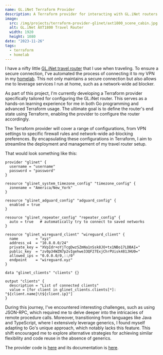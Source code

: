 ```yaml
---
name: GL.iNet Terraform Provider
description: A Terraform provider for interacting with GL.iNet routers
image:
  src: /img/projects/terraform-provider-glinet/axt1800_scene_cabin.jpg
  alt: GL.iNet AXT1800 Travel Router
  width: 1920
  height: 1080
date: "2023-11-26"
tags:
  - terraform
  - homelab
---
```


I have a nifty little [GL.iNet travel router](https://www.gl-inet.com/products/gl-axt1800/) that I use when traveling. To ensure a secure connection, I've automated the process of connecting it to my VPN in my [homelab](/projects/homelab). This not only maintains a secure connection but also allows me to leverage services I run at home, such as a network-wide ad blocker.

As part of this project, I'm currently developing a Terraform provider specifically tailored for configuring the GL.iNet router. This serves as a hands-on learning experience for me in both Go programming and advanced Terraform usage. The ultimate goal is to define the router's end state using Terraform, enabling the provider to configure the router accordingly.

The Terraform provider will cover a range of configurations, from VPN settings to specific firewall rules and network-wide ad-blocking preferences. By encapsulating these configurations in Terraform, I aim to streamline the deployment and management of my travel router setup.

That would look something like this:

```hcl
provider "glinet" {
  username = "username"
  password = "password"
}

resource "glinet_system_timezone_config" "timezone_config" {
  zonename = "America/New_York"
}

resource "glinet_adguard_config" "adguard_config" {
  enabled = true
}

resource "glinet_repeater_config" "repeater_config" {
  auto = true   # automatically try to connect to saved networks
}

resource "glinet_wireguard_client" "wireguard_client" {
  name        = "xyz"
  address_v4  = "10.8.0.0/24"
  private_key = "XVpIdr+oYjTcgDwzSZmNa1nSsk8JO+tx1NBo17LDBAI="
  public_key  = "zv0p34WZN7p2vIgehwe33QF27ExjChrPUisk481JHU0="
  allowed_ips = "0.0.0.0/0,::/0"
  endpoint    = "wireguard.xyz"
}

data "glinet_clients" "clients" {}

output "clients" {
  description = "List of connected clients"
  value = [for client in glinet_clients.clients[*]: "${client.name}\t${client.ip}"]
}
```

During this journey, I've encountered interesting challenges, such as using JSON-RPC, which required me to delve deeper into the intricacies of remote procedure calls. Moreover, transitioning from languages like Java and TypeScript, where I extensively leverage generics, I found myself adapting to Go's unique approach, which notably lacks this feature. This shift encouraged me to explore alternative strategies for achieving similar flexibility and code reuse in the absence of generics.

The provider code is [here](https://github.com/ryanrishi/terraform-provider-glinet) and its documentation is [here](https://registry.terraform.io/providers/ryanrishi/glinet/latest/docs).
